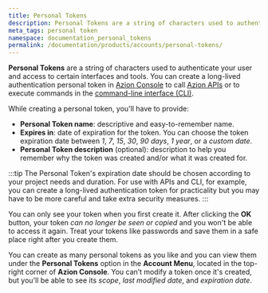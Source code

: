 ```yaml
---
title: Personal Tokens
description: Personal Tokens are a string of characters used to authenticate your user and access to certain interfaces and tools.
meta_tags: personal token
namespace: documentation_personal_tokens
permalink: /documentation/products/accounts/personal-tokens/
---
```


**Personal Tokens** are a string of characters used to authenticate your user and access to certain interfaces and tools. You can create a long-lived authentication personal token in [Azion Console](https://console.azion.com/) to call [Azion APIs](https://api.azion.com/) or to execute commands in the [command-line interface (CLI)](/en/documentation/products/azion-cli/overview/).

While creating a personal token, you'll have to provide:

- **Personal Token name**: descriptive and easy-to-remember name.
- **Expires in**: date of expiration for the token. You can choose the token expiration date between *1*, *7*, *15*, *30*, *90 days*, *1 year*, or a *custom date*.
- **Personal Token description** (optional): description to help you remember why the token was created and/or what it was created for.

:::tip
The Personal Token's expiration date should be chosen according to your project needs and duration. For use with APIs and CLI, for example, you can create a long-lived authentication token for practicality but you may have to be more careful and take extra security measures.
:::

You can only see your token when you first create it. After clicking the **OK** button, your token *can no longer be seen or copied* and you won't be able to access it again. Treat your tokens like passwords and save them in a safe place right after you create them.

You can create as many personal tokens as you like and you can view them under the **Personal Tokens** option in the **Account Menu**, located in the top-right corner of **Azion Console**. You can’t modify a token once it's created, but you'll be able to see its *scope*, *last modified date*, and *expiration date*.



